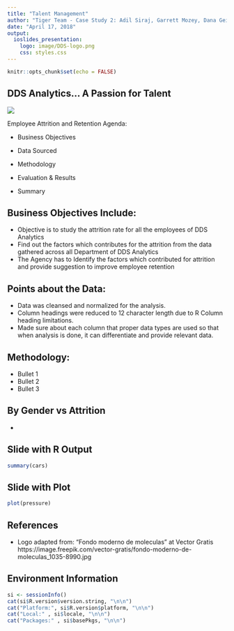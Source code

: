 ```yaml
---
title: "Talent Management"
author: "Tiger Team - Case Study 2: Adil Siraj, Garrett Mozey, Dana Geislinger, & Luay Dajani"
date: "April 17, 2018"
output: 
  ioslides_presentation:
    logo: image/DDS-logo.png
    css: styles.css
---
```


```r
knitr::opts_chunk$set(echo = FALSE)
```

## DDS Analytics... A Passion for Talent
<div class="centered">
![](image/Combined.png)
</div>

Employee Attrition and Retention Agenda:

- Business Objectives

- Data Sourced

- Methodology

- Evaluation & Results

- Summary

## Business Objectives Include:

- Objective is to study the attrition rate for all the employees of DDS Analytics
- Find out the factors which contributes for the attrition from the data gathered across all Department of DDS Analytics
- The Agency has to Identify the factors which contributed for attrition and provide suggestion to improve employee retention 

## Points about the Data:

- Data was cleansed and normalized for the analysis.
- Column headings were reduced to 12 character length due to R Column heading limitations.
- Made sure about each column that proper data types are used so that when analysis is done, it can differentiate and provide relevant data.

## Methodology:

- Bullet 1
- Bullet 2
- Bullet 3

## By Gender vs Attrition

-

## Slide with R Output



```r
summary(cars)
```

## Slide with Plot

```r
plot(pressure)
```

## References

- Logo adapted from: "Fondo moderno de moleculas" at Vector Gratis  https://image.freepik.com/vector-gratis/fondo-moderno-de-moleculas_1035-8990.jpg

## Environment Information

```r
si <- sessionInfo()
cat(si$R.version$version.string, "\n\n")
cat("Platform:", si$R.version$platform, "\n\n")
cat("Local:" , si$locale, "\n\n")
cat("Packages:" , si$basePkgs, "\n\n")
```
